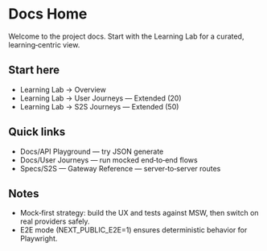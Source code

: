 
# Docs Home

<Meta title="Docs/Home" />

Welcome to the project docs. Start with the Learning Lab for a curated, learning‑centric view.

## Start here

- Learning Lab → Overview
- Learning Lab → User Journeys — Extended (20)
- Learning Lab → S2S Journeys — Extended (50)

## Quick links

- Docs/API Playground — try JSON generate
- Docs/User Journeys — run mocked end‑to‑end flows
- Specs/S2S — Gateway Reference — server‑to‑server routes

## Notes

- Mock‑first strategy: build the UX and tests against MSW, then switch on real providers safely.
- E2E mode (NEXT_PUBLIC_E2E=1) ensures deterministic behavior for Playwright.

